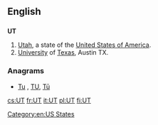 {{also|ut}}
==English==

==={{abbreviation}}===
'''UT'''

# [[Utah]], a state of the [[United States of America]].
# [[university|University]] of [[Texas]], Austin TX.

===Anagrams===
* [[Tu#English|Tu]] , [[TU#English|TU]], [[Tū#English|Tū]]

[[Category:en:US States]]

[[cs:UT]]
[[fr:UT]]
[[it:UT]]
[[pl:UT]]
[[fi:UT]]